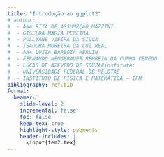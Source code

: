 ```yaml
---
title: "Introdução ao ggplot2"
# author:
#  - ANA RITA DE ASSUMPÇÃO MAZZINI
#  - GISELDA MARIA PEREIRA
#  - POLLYANE VIEIRA DA SILVA
#  - ISADORA MOREIRA DA LUZ REAL
#  - ANA LUIZA BARBOZA MERLIN
#  - FERNANDO NEUGEBAUER REHBEIN DA CUNHA PENEDO
#  - LUCAS DE AZEVEDO DE SOUZA#institute:
#  - UNIVERSIDADE FEDERAL DE PELOTAS
#  - INSTITUTO DE FÍSICA E MATEMÁTICA – IFM
bibliography: ref.bib
format:
  beamer:
    slide-level: 2
    incremental: false
    toc: false
    keep-tex: true
    highlight-style: pygments
    header-includes: |
      \input{tem2.tex}
---
```

